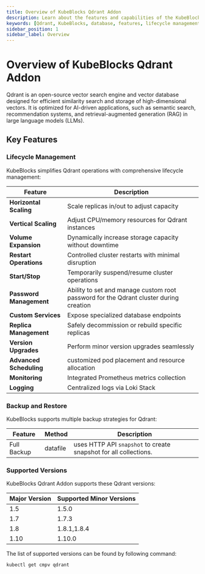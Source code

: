 ```yaml
---
title: Overview of KubeBlocks Qdrant Addon
description: Learn about the features and capabilities of the KubeBlocks Qdrant addon, including deployment topologies, lifecycle management, backup and restore, and supported versions.
keywords: [Qdrant, KubeBlocks, database, features, lifecycle management, backup, restore]
sidebar_position: 1
sidebar_label: Overview
---
```


# Overview of KubeBlocks Qdrant Addon

Qdrant is an open-source vector search engine and vector database designed for efficient similarity search and storage of high-dimensional vectors. It is optimized for AI-driven applications, such as semantic search, recommendation systems, and retrieval-augmented generation (RAG) in large language models (LLMs).

## Key Features

### Lifecycle Management

KubeBlocks simplifies Qdrant operations with comprehensive lifecycle management:

| Feature                      | Description                                                                 |
|------------------------------|-----------------------------------------------------------------------------|
| **Horizontal Scaling**       | Scale replicas in/out to adjust capacity                                   |
| **Vertical Scaling**         | Adjust CPU/memory resources for Qdrant instances                       |
| **Volume Expansion**         | Dynamically increase storage capacity without downtime                     |
| **Restart Operations**       | Controlled cluster restarts with minimal disruption                        |
| **Start/Stop**               | Temporarily suspend/resume cluster operations                              |
| **Password Management**      | Ability to set and manage custom root password for the Qdrant cluster during creation |
| **Custom Services**          | Expose specialized database endpoints                                      |
| **Replica Management**       | Safely decommission or rebuild specific replicas                          |
| **Version Upgrades**         | Perform minor version upgrades seamlessly                                  |
| **Advanced Scheduling**      | customized pod placement and resource allocation                           |
| **Monitoring**               | Integrated Prometheus metrics collection                                  |
| **Logging**                  | Centralized logs via Loki Stack                                           |


### Backup and Restore

KubeBlocks supports multiple backup strategies for Qdrant:

| Feature           | Method          | Description |
|-------------|--------|------------|
| Full Backup | datafile | uses HTTP API `snapshot` to create snapshot for all collections. |

### Supported Versions

KubeBlocks Qdrant Addon supports these Qdrant versions:

| Major Version | Supported Minor Versions       |
|---------------|--------------------------------|
| 1.5 | 1.5.0 |
| 1.7 | 1.7.3 |
| 1.8 | 1.8.1,1.8.4 |
| 1.10| 1.10.0 |

The list of supported versions can be found by following command:
```bash
kubectl get cmpv qdrant
```
